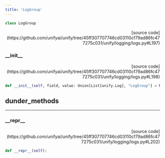 ```yaml
---
title: 'LogGroup'
---
```


```python
class LogGroup
```

<p align="right">[source code](https://github.com/unifyai/unify/tree/45ff307707746cd03110cf79ad86fc477275c031/unify/logging/logs.py#L197)</p>



### \_\_init\_\_

<p align="right">[source code](https://github.com/unifyai/unify/tree/45ff307707746cd03110cf79ad86fc477275c031/unify/logging/logs.py#L198)</p>

```python
def __init__(self, field, value: Union[List[unify.Log], "LogGroup"] = None):
```



## dunder_methods

---

### \_\_repr\_\_

<p align="right">[source code](https://github.com/unifyai/unify/tree/45ff307707746cd03110cf79ad86fc477275c031/unify/logging/logs.py#L202)</p>

```python
def __repr__(self):
```

